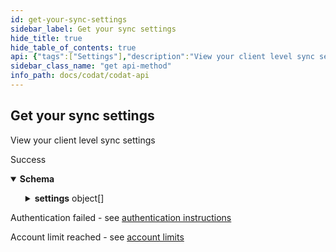 ```yaml
---
id: get-your-sync-settings
sidebar_label: Get your sync settings
hide_title: true
hide_table_of_contents: true
api: {"tags":["Settings"],"description":"View your client level sync settings","responses":{"200":{"description":"Success","content":{"application/json":{"schema":{"type":"object","properties":{"clientId":{"type":"string","format":"uuid"},"settings":{"type":"array","items":{"type":"object","properties":{"dataType":{"type":"string","nullable":true},"fetchOnFirstLink":{"type":"boolean"},"syncSchedule":{"type":"integer","format":"int32"},"syncOrder":{"type":"integer","format":"int32"},"syncFromUtc":{"type":"string","format":"date-time","nullable":true},"syncFromWindow":{"type":"integer","format":"int32","nullable":true},"monthsToSync":{"type":"integer","format":"int32","nullable":true}},"additionalProperties":false},"nullable":true},"overridesDefaults":{"type":"boolean"}},"additionalProperties":false}}}},"401":{"description":"Authentication failed - see [authentication instructions](https://docs.codat.io/docs/authentication-1)"},"402":{"description":"Account limit reached - see [account limits](https://docs.codat.io/docs/environments-1)"}},"parameters":[],"method":"get","path":"/profile/syncSettings","servers":[{"url":"https://api.codat.io","description":"Codat API (Production)"}],"security":[{"AuthorizationHeader":[]}],"securitySchemes":{"AuthorizationHeader":{"type":"apiKey","description":"The word \"Basic\" followed by a space and your API Key, base64 encoded, which can be found [here](https://portal-integration.codat.io/#/profile)","name":"Authorization","in":"header"}},"info":{"title":"Codat API","description":"[What's changed in our Swagger](https://docs.codat.io/docs/new-swagger-ui)","version":"v1"},"postman":{"name":"Get your sync settings","description":{"content":"View your client level sync settings","type":"text/plain"},"url":{"path":["profile","syncSettings"],"host":["{{baseUrl}}"],"query":[],"variable":[]},"header":[{"key":"Accept","value":"application/json"}],"method":"GET"}}
sidebar_class_name: "get api-method"
info_path: docs/codat/codat-api
---
```



## Get your sync settings



View your client level sync settings

<div><ApiTabs><TabItem label={"200"} value={"200"}><div>

Success

</div><div><details style={{}} data-collapsed={false} open={true}><summary style={{"textAlign":"left"}}><strong>Schema</strong></summary><div style={{"textAlign":"left","marginLeft":"1rem"}}></div><ul style={{"marginLeft":"1rem"}}><SchemaItem collapsible={false} name={"clientId"} required={false} schemaDescription={undefined} schemaName={"uuid"} qualifierMessage={undefined}></SchemaItem><SchemaItem collapsible={true} className={"schemaItem"}><details style={{}}><summary style={{}}><strong>settings</strong><span style={{"opacity":"0.6"}}> object[]</span></summary><div style={{"marginLeft":"1rem"}}><SchemaItem collapsible={false} name={"dataType"} required={false} schemaDescription={undefined} schemaName={"string"} qualifierMessage={undefined}></SchemaItem><SchemaItem collapsible={false} name={"fetchOnFirstLink"} required={false} schemaDescription={undefined} schemaName={"boolean"} qualifierMessage={undefined}></SchemaItem><SchemaItem collapsible={false} name={"syncSchedule"} required={false} schemaDescription={undefined} schemaName={"int32"} qualifierMessage={undefined}></SchemaItem><SchemaItem collapsible={false} name={"syncOrder"} required={false} schemaDescription={undefined} schemaName={"int32"} qualifierMessage={undefined}></SchemaItem><SchemaItem collapsible={false} name={"syncFromUtc"} required={false} schemaDescription={undefined} schemaName={"date-time"} qualifierMessage={undefined}></SchemaItem><SchemaItem collapsible={false} name={"syncFromWindow"} required={false} schemaDescription={undefined} schemaName={"int32"} qualifierMessage={undefined}></SchemaItem><SchemaItem collapsible={false} name={"monthsToSync"} required={false} schemaDescription={undefined} schemaName={"int32"} qualifierMessage={undefined}></SchemaItem></div></details></SchemaItem><SchemaItem collapsible={false} name={"overridesDefaults"} required={false} schemaDescription={undefined} schemaName={"boolean"} qualifierMessage={undefined}></SchemaItem></ul></details></div></TabItem><TabItem label={"401"} value={"401"}><div>

Authentication failed - see [authentication instructions](https://docs.codat.io/docs/authentication-1)

</div><div></div></TabItem><TabItem label={"402"} value={"402"}><div>

Account limit reached - see [account limits](https://docs.codat.io/docs/environments-1)

</div><div></div></TabItem></ApiTabs></div>
      
